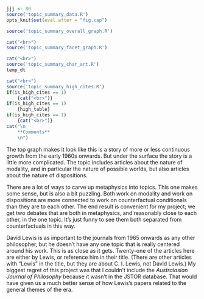 ```r
jjj <- 80
source('topic_summary_data.R')
opts_knit$set(eval.after = "fig.cap")
```

```r
source('topic_summary_overall_graph.R')
```

```r
cat("<br>")
source('topic_summary_facet_graph.R')
```

```r
cat("<br>")
source('topic_summary_char_art.R')
temp_dt
```

```r
cat("<br>")
source('topic_summary_high_cites.R')
if(is_high_cites == 1)
	{cat("<br>")}
if(is_high_cites == 1)
	{high_table}
if(is_high_cites == 1)
	{cat("<br>")}
cat("\n
	**Comments**
	\n")
```

The top graph makes it look like this is a story of more or less continuous growth from the early 1960s onwards. But under the surface the story is a little more complicated. The topic includes articles about the nature of modality, and in particular the nature of possible worlds, but also articles about the nature of dispositions. 

There are a lot of ways to carve up metaphysics into topics. This one makes some sense, but is also a bit puzzling. Both work on modality and work on dispositions are more connected to work on counterfactual conditionals than they are to each other. The end result is convenient for my project; we get two debates that are both in metaphysics, and reasonably close to each other, in the one topic. It's just funny to see them both separated from counterfactuals in this way.

David Lewis is as important to the journals from 1965 onwards as any other philosopher, but he doesn't have any one topic that is really centered around his work. This is as close as it gets. Twenty-one of the articles here are either by Lewis, or reference him in their title. (There are other articles with "Lewis" in the title, but they are about C. I. Lewis, not David Lewis.) My biggest regret of this project was that I couldn't include the _Australasian Journal of Philosophy_ because it wasn't in the JSTOR database. That would have given us a much better sense of how Lewis's papers related to the general themes of the era.
